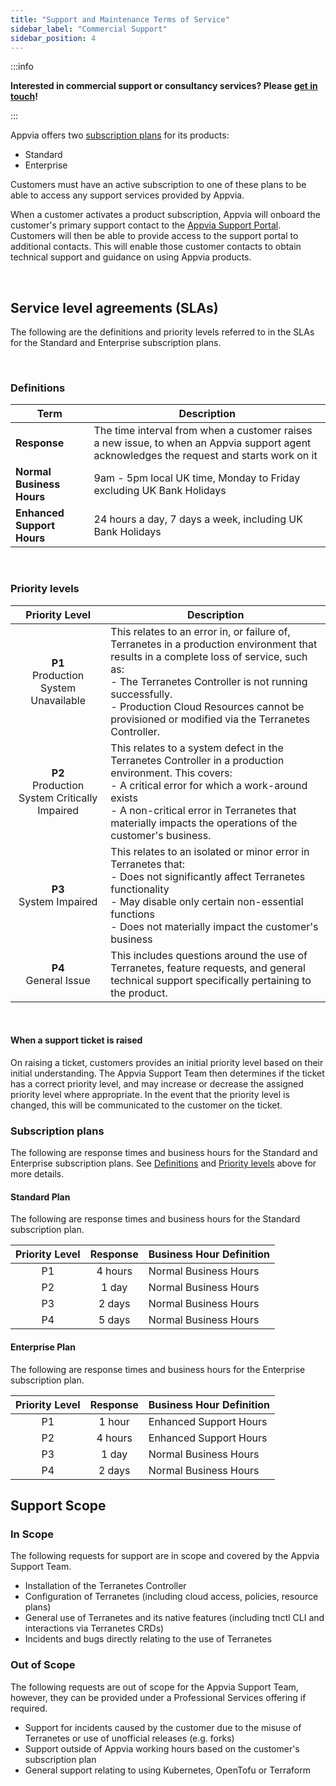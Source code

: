 ```yaml
---
title: "Support and Maintenance Terms of Service"
sidebar_label: "Commercial Support"
sidebar_position: 4
---
```


:::info

**Interested in commercial support or consultancy services? Please [get in touch](https://www.appvia.io/contact-us)!**

:::

Appvia offers two [subscription plans](#subscription-plans) for its products:

* Standard 
* Enterprise

Customers must have an active subscription to one of these plans to be able to access any support services provided by Appvia.

When a customer activates a product subscription, Appvia will onboard the customer's primary support contact to the [Appvia Support Portal](https://support.appvia.io/). Customers will then be able to provide access to the support portal to additional contacts. This will enable those customer contacts to obtain technical support and guidance on using Appvia products.

<br/>

## Service level agreements (SLAs)

The following are the definitions and priority levels referred to in the SLAs for the Standard and Enterprise subscription plans.

<br/>

### Definitions

| Term                       | Description         |
|----------------------------|---------------------|
| **Response**               | The time interval from when a customer raises a new issue, to when an Appvia support agent acknowledges the request and starts work on it |
| **Normal Business Hours**  | 9am - 5pm local UK time, Monday to Friday excluding UK Bank Holidays |
| **Enhanced Support Hours** | 24 hours a day, 7 days a week, including UK Bank Holidays |

<br/>

### Priority levels

| Priority Level                                | Description |
| :-------------------------------------------: |---------- |
| **P1** <br />Production System Unavailable	     | This relates to an error in, or failure of, Terranetes in a production environment that results in a complete loss of service, such as:<br />- The Terranetes Controller is not running successfully.<br />- Production Cloud Resources cannot be provisioned or modified via the Terranetes Controller. |
| **P2** <br />Production System Critically Impaired | This relates to a system defect in the Terranetes Controller in a production environment. This covers:<br />- A critical error for which a work-around exists<br />- A non-critical error in Terranetes that materially impacts the operations of the customer's business. |
| **P3** <br />System Impaired                       | This relates to an isolated or minor error in Terranetes that:<br />- Does not significantly affect Terranetes functionality<br />- May disable only certain non-essential functions<br />- Does not materially impact the customer's business |
| **P4** <br />General Issue                         | This includes questions around the use of Terranetes, feature requests, and general technical support specifically pertaining to the product. |

<br/>

#### When a support ticket is raised

On raising a ticket, customers provides an initial priority level based on their initial understanding. The Appvia Support Team then determines if the ticket has a correct priority level, and may increase or decrease the assigned priority level where appropriate. In the event that the priority level is changed, this will be communicated to the customer on the ticket.

### Subscription plans

The following are response times and business hours for the Standard and Enterprise subscription plans. See [Definitions](#definitions) and [Priority levels](#priority-levels) above for more details.

#### Standard Plan

The following are response times and business hours for the Standard subscription plan.

| Priority Level | Response | Business Hour Definition |
|:--------------:|:--------:|--------------------------|
| P1             | 4 hours  | Normal Business Hours    |
| P2             | 1 day    | Normal Business Hours    |
| P3             | 2 days   | Normal Business Hours    |
| P4             | 5 days   | Normal Business Hours    |

#### Enterprise Plan

The following are response times and business hours for the Enterprise subscription plan.

| Priority Level | Response | Business Hour Definition |
|:--------------:|:--------:|--------------------------|
| P1             | 1 hour   | Enhanced Support Hours   |
| P2             | 4 hours  | Enhanced Support Hours   |
| P3             | 1 day    | Normal Business Hours    |
| P4             | 2 days   | Normal Business Hours    |


## Support Scope

### In Scope

The following requests for support are in scope and covered by the Appvia Support Team.

- Installation of the Terranetes Controller
- Configuration of Terranetes (including cloud access, policies, resource plans)
- General use of Terranetes and its native features (including tnctl CLI and interactions via Terranetes CRDs)
- Incidents and bugs directly relating to the use of Terranetes

### Out of Scope

The following requests are out of scope for the Appvia Support Team, however, they can be provided under a Professional Services offering if required.

- Support for incidents caused by the customer due to the misuse of Terranetes or use of unofficial releases (e.g. forks)
- Support outside of Appvia working hours based on the customer's subscription plan
- General support relating to using Kubernetes, OpenTofu or Terraform
